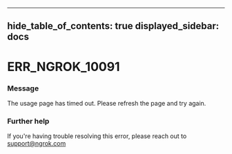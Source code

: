 

---
hide_table_of_contents: true
displayed_sidebar: docs
---


# ERR_NGROK_10091

### Message
The usage page has timed out. Please refresh the page and try again.

<ErrorDetails error="err_ngrok_10091" />



### Further help
If you're having trouble resolving this error, please reach out to [support@ngrok.com](mailto:support@ngrok.com?subject=Help%20with%20ERR_NGROK_10091)

